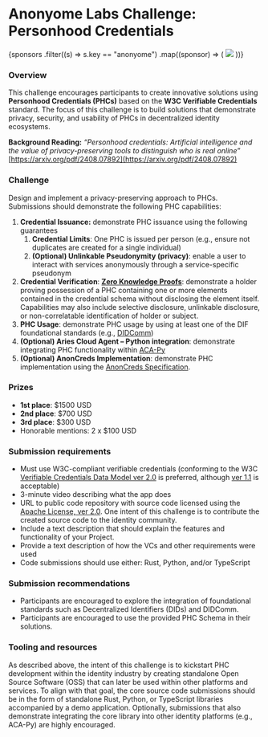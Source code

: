 
# Anonyome Labs Challenge: Personhood Credentials

<div className={styles.sponsorsGrid}>
  {sponsors
    .filter((s) => s.key == "anonyome")
    .map((sponsor) => (
      <img src={sponsor.logo} />
    ))}
</div>

### Overview

This challenge encourages participants to create innovative solutions using **Personhood Credentials (PHCs)** based on the **W3C Verifiable Credentials** standard. The focus of this challenge is to build solutions that demonstrate privacy, security, and usability of PHCs in decentralized identity ecosystems.

**Background Reading:** _“Personhood credentials: Artificial intelligence and the value of privacy-preserving tools to distinguish who is real online”_ [https://arxiv.org/pdf/2408.07892](https://arxiv.org/pdf/2408.07892)

### Challenge

Design and implement a privacy-preserving approach to PHCs. Submissions should demonstrate the following PHC capabilities:

1. **Credential Issuance:** demonstrate PHC issuance using the following guarantees
   1. **Credential Limits**: One PHC is issued per person (e.g., ensure not duplicates are created for a single individual)
   2. **(Optional) Unlinkable Pseudonymity (privacy)**: enable a user to interact with services anonymously through a service-specific pseudonym
2. **Credential Verification**: **[Zero Knowledge Proofs](https://www.w3.org/TR/vc-data-model-2.0/#zero-knowledge-proofs)**: demonstrate a holder proving possession of a PHC containing one or more elements contained in the credential schema without disclosing the element itself. Capabilities may also include selective disclosure, unlinkable disclosure, or non-correlatable identification of holder or subject.
3. **PHC Usage**: demonstrate PHC usage by using at least one of the DIF foundational standards (e.g., [DIDComm](https://didcomm.org/))
4. **(Optional) Aries Cloud Agent – Python integration**: demonstrate integrating PHC functionality within [ACA-Py](https://aca-py.org/main/)
5. **(Optional) AnonCreds Implementation**: demonstrate PHC implementation using the [AnonCreds Specification](https://hyperledger.github.io/anoncreds-spec/).

### Prizes

- **1st place**: $1500 USD
- **2nd place**: $700 USD
- **3rd place**: $300 USD
- Honorable mentions: 2 x $100 USD

### Submission requirements

- Must use W3C-compliant verifiable credentials (conforming to the W3C [Verifiable Credentials Data Model ver 2.0](https://www.w3.org/TR/vc-data-model-2.0/) is preferred, although [ver 1.1](https://www.w3.org/TR/vc-data-model/) is acceptable)
- 3-minute video describing what the app does
- URL to public code repository with source code licensed using the [Apache License, ver 2.0](https://www.apache.org/licenses/LICENSE-2.0). One intent of this challenge is to contribute the created source code to the identity community.
- Include a text description that should explain the features and functionality of your Project.
- Provide a text description of how the VCs and other requirements were used
- Code submissions should use either: Rust, Python, and/or TypeScript

### Submission recommendations

- Participants are encouraged to explore the integration of foundational standards such as Decentralized Identifiers (DIDs) and DIDComm.
- Participants are encouraged to use the provided PHC Schema in their solutions.

### Tooling and resources

As described above, the intent of this challenge is to kickstart PHC development within the identity industry by creating standalone Open Source Software (OSS) that can later be used within other platforms and services. To align with that goal, the core source code submissions should be in the form of standalone Rust, Python, or TypeScript libraries accompanied by a demo application. Optionally, submissions that also demonstrate integrating the core library into other identity platforms (e.g., ACA-Py) are highly encouraged.
